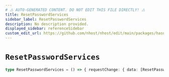 ```yaml
---
# ⚠️ AUTO-GENERATED CONTENT. DO NOT EDIT THIS FILE DIRECTLY! ⚠️
title: ResetPasswordServices
sidebar_label: ResetPasswordServices
description: No description provided.
displayed_sidebar: referenceSidebar
custom_edit_url: https://github.com/nhost/nhost/edit/main/packages/hasura-auth-js/src/machines/reset-password.ts#L20
---
```


# `ResetPasswordServices`

```ts
type ResetPasswordServices = () => { requestChange: { data: [ResetPasswordResponse](/reference/docgen/javascript/nhost-js/types/reset-password-response) } }
```
